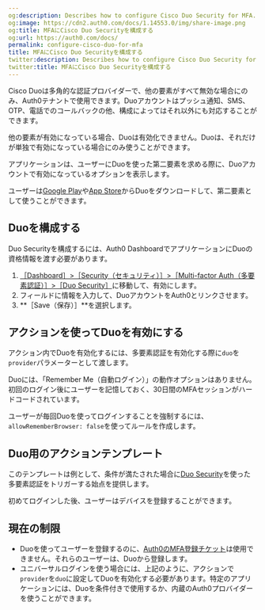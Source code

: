 ```yaml
---
og:description: Describes how to configure Cisco Duo Security for MFA.
og:image: https://cdn2.auth0.com/docs/1.14553.0/img/share-image.png
og:title: MFAにCisco Duo Securityを構成する
og:url: https://auth0.com/docs/
permalink: configure-cisco-duo-for-mfa
title: MFAにCisco Duo Securityを構成する
twitter:description: Describes how to configure Cisco Duo Security for MFA.
twitter:title: MFAにCisco Duo Securityを構成する
---
```


Cisco Duoは多角的な認証プロバイダーで、他の要素がすべて無効な場合にのみ、Auth0テナントで使用できます。Duoアカウントはプッシュ通知、SMS、OTP、電話でのコールバックの他、構成によってはそれ以外にも対応することができます。

他の要素が有効になっている場合、Duoは有効化できません。Duoは、それだけが単独で有効になっている場合にのみ使うことができます。

アプリケーションは、ユーザーにDuoを使った第二要素を求める際に、Duoアカウントで有効になっているオプションを表示します。

ユーザーは[Google Play](https://play.google.com/store/apps/details?id=com.duosecurity.duomobile)や[App Store](https://itunes.apple.com/us/app/duo-mobile/id422663827?mt=8)からDuoをダウンロードして、第二要素として使うことができます。

## Duoを構成する

Duo Securityを構成するには、Auth0 DashboardでアプリケーションにDuoの資格情報を渡す必要があります。

1. [［Dashboard］>［Security（セキュリティ）］>［Multi-factor Auth（多要素認証）］>［Duo Security］](%24%7Bmanage_url%7D/#/security/mfa/duo)に移動して、有効にします。
2. フィールドに情報を入力して、DuoアカウントをAuth0とリンクさせます。
3. **［Save（保存）］**を選択します。

## アクションを使ってDuoを有効にする

アクション内でDuoを有効化するには、多要素認証を有効化する際に`duo`を`provider`パラメーターとして渡します。



Duoには、「Remember Me（自動ログイン）」の動作オプションはありません。初回のログイン後にユーザーを記憶しておく、30日間のMFAセッションがハードコードされています。

ユーザーが毎回Duoを使ってログインすることを強制するには、`allowRememberBrowser: false`を使ってルールを作成します。

## Duo用のアクションテンプレート

このテンプレートは例として、条件が満たされた場合に[Duo Security](http://duosecurity.com/)を使った多要素認証をトリガーする始点を提供します。

初めてログインした後、ユーザーはデバイスを登録することができます。





## 現在の制限

* Duoを使ってユーザーを登録するのに、[Auth0のMFA登録チケット](/mfa/auth0-guardian/create-custom-enrollment-tickets)は使用できません。それらのユーザーは、Duoから登録します。
* ユニバーサルログインを使う場合には、上記のように、アクションで`provider`を`duo`に設定してDuoを有効化する必要があります。特定のアプリケーションには、Duoを条件付きで使用するか、内蔵のAuth0プロバイダーを使うことができます。